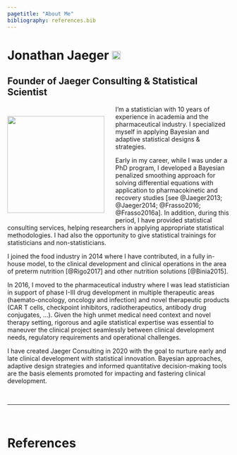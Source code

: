 ```yaml
---
pagetitle: "About Me"
bibliography: references.bib
---
```


# Jonathan Jaeger <a href="https://www.linkedin.com/in/jonathanjaeger" target="_blank"><img src="images/linkedin_logo.png" style="height: 20px; margin-top: -5px"></a>
## Founder of Jaeger Consulting & Statistical Scientist

<div style= "float:left;">
<img src="images/profile_picture_jonathan_jaeger.png" style="height: 220px; margin-right: 25px; margin-top: 10px;">
</div>

I'm a statistician with 10 years of experience in academia and the pharmaceutical industry. I specialized myself in applying Bayesian and adaptive statistical designs & strategies.

Early in my career, while I was under a PhD program, I developed a Bayesian penalized smoothing approach for solving differential equations with application to pharmacokinetic and recovery studies [see @Jaeger2013; @Jaeger2014; @Frasso2016; @Frasso2016a]. In addition, during this period, I have provided statistical consulting services, helping researchers in applying appropriate statistical methodologies. I had also the opportunity to give statistical trainings for statisticians and non-statisticians.

I joined the food industry in 2014 where I have contributed, in a fully in-house model, to the clinical development and clinical operations in the area of preterm nutrition [@Rigo2017] and other nutrition solutions [@Binia2015].

In 2016, I moved to the pharmaceutical industry where I was lead statistician in support of phase I-III drug development in multiple therapeutic areas (haemato-oncology, oncology and infection) and novel therapeutic products (CAR T cells, checkpoint inhibitors, radiotherapeutics, antibody drug conjugates, ...). Given the high unmet medical need context and novel therapy setting, rigorous and agile statistical expertise was essential to maneuver the clinical project seamlessly between clinical development needs, regulatory requirements and operational challenges.

I have created Jaeger Consulting in 2020 with the goal to nurture early and late clinical development with statistical innovation. Bayesian approaches, adaptive design strategies and informed quantitative decision-making tools are the basis elements promoted for impacting and fastering clinical development.

<br>

---

<br>

# References
<small>